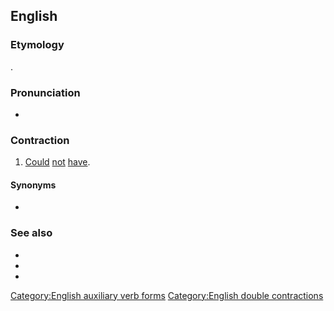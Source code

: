 ==English==

===Etymology===
{{suffix|en|couldn't|'ve}}.

===Pronunciation===
* {{a|US}} {{IPA|en|/ˈkʊd(ə)n(t)ə(v)/}}

===Contraction===
{{head|en|contraction|head=[[could]][[n't|n’t]][['ve|’ve]]}}

# {{lb|en|nonstandard}} [[could|Could]] [[not]] [[have]].

====Synonyms====
* {{l|en|couldna}} {{q|colloquial}}

===See also===
* {{l|en|shouldn't've}}
* {{l|en|wouldn't've}}
* {{l|en|oughtn't've}}

[[Category:English auxiliary verb forms]]
[[Category:English double contractions]]